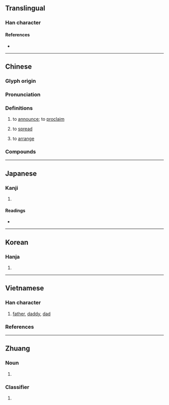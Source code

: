 {{also|布}}
{{character info}}
==Translingual==

===Han character===
{{Han char|rn=9|rad=人|as=05|sn=7|four=24227|canj=OKLB|ids=⿰亻布}}

====References====
* {{Han ref|kx=0098.010|dkj=00497|dj=0206.120|hdz=10131.030|uh=4F48|ud=20296|bh=A747|bd=42823}}

----

==Chinese==
{{zh-forms|s=布|t2=布}}

===Glyph origin===
{{Han etym}}

===Pronunciation===
{{zh-pron
|m=bù
|c=bou3
|mn=pò͘
|mc=y
|oc=y
|ma=
|cat=v
}}

===Definitions===
{{zh-hanzi}}

# to [[announce]]; to [[proclaim]]
#: {{zh-x|宣佈|to declare, to proclaim, to announce}}
# to [[spread]]
#: {{zh-x|遍佈|to be found everywhere, to be spread all over}}
# to [[arrange]]
#: {{zh-x|佈兵|to deploy troops}}

===Compounds===
{{zh-der|佈擺|佈劃|佈陣安營|佈讓|佈施|佈散|佈菜|歪擺佈|擺佈|沒做擺佈|沒擺佈處|佈景}}

----

==Japanese==

===Kanji===
{{ja-kanji|grade=|rs=人05}}

# {{rfdef|ja|sort=人05}}

====Readings====
* {{ja-readings|on=[[ほ]] (ho), [[ふ]] (fu)|kun=[[あまねし]] (amaneshi)}}

----

==Korean==

===Hanja===
{{ko-hanja|hangeul=포|rv=po|mr=p'o}}

# {{rfdef|ko|sort=人05}}

----

==Vietnamese==

===Han character===
{{vi-readings|rs=人05
|hanviet=bố-tdcntd;gdhn
|phienthiet=博故 bác cố
|nom=bố-tdcntd, bô-gdhn
}}

# [[father]], [[daddy]], [[dad]]

===References===
<references/>
----
==Zhuang==

===Noun===
{{za-head|noun}}

# {{za-sawndip form of|boh}}

===Classifier===
{{za-head|classifier}}

# {{za-sawndip form of|boux}}